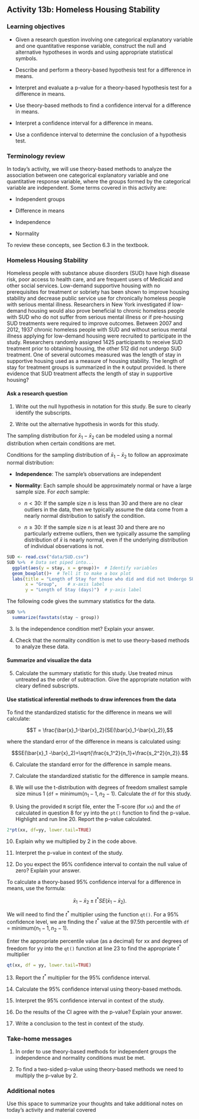 ## Activity 13b:  Homeless Housing Stability

\setstretch{1}

### Learning objectives

* Given a research question involving one categorical explanatory variable and one quantitative response variable, construct the null and alternative hypotheses
  in words and using appropriate statistical symbols.

* Describe and perform a theory-based hypothesis test for a difference in means.

* Interpret and evaluate a p-value for a theory-based hypothesis test for a difference in means.

* Use theory-based methods to find a confidence interval for a difference in means.

* Interpret a confidence interval for a difference in means.

* Use a confidence interval to determine the conclusion of a hypothesis test.

### Terminology review

In today's activity, we will use theory-based methods to analyze the association between one categorical explanatory variable and one quantitative response variable, where the groups formed by the categorical variable are independent. Some terms covered in this activity are:

* Independent groups

* Difference in means

* Independence

* Normality

To review these concepts, see Section 6.3 in the textbook.

### Homeless Housing Stability

Homeless people with substance abuse disorders (SUD) have high disease risk, poor access to health care, and are frequent users of Medicaid and other social services.  Low-demand supportive housing with no prerequisites for treatment or sobriety has been shown to improve housing stability and decrease public service use for chronically homeless people with serious mental illness.  Researchers in New York investigated if low-demand housing would also prove beneficial to chronic homeless people with SUD who do not suffer from serious mental illness or if pre-housing SUD treatments were required to improve outcomes.  Between 2007 and 2012, 1937 chronic homeless people with SUD and without serious mental illness applying for low-demand housing were recruited to participate in the study.  Researchers randomly assigned 1425 participants to receive SUD treatment prior to obtaining housing, the other 512 did not undergo SUD treatment.  One of several outcomes measured was the length of stay in supportive housing used as a measure of housing stability.  The length of stay for treatment groups is summarized in the `R` output provided.  Is there evidence that SUD treatment affects the length of stay in supportive housing? 

#### Ask a research question {-}

1. Write out the null hypothesis in notation for this study.  Be sure to clearly identify the subscripts.

\vspace{0.5in}

2. Write out the alternative hypothesis in words for this study.

\vspace{0.8in}

The sampling distribution for $\bar{x}_1-\bar{x}_2$ can be modeled using a normal distribution when certain conditions are met.

Conditions for the sampling distribution of $\bar{x}_1-\bar{x}_2$ to follow an approximate normal distribution:

* **Independence**: The sample’s observations are independent

* **Normality**: Each sample should be approximately normal or have a large sample size. For *each* sample:

    - $n < 30$: If the sample size $n$ is less than 30 and there are no clear outliers in the data, then we typically assume the data come from a nearly normal distribution to satisfy the condition.

    - $n \ge 30$: If the sample size $n$ is at least 30 and there are no particularly extreme outliers, then we typically assume the sampling distribution of $\bar{x}$ is nearly normal, even if the underlying distribution of individual observations is not.
    
```r
SUD <- read.csv("data/SUD.csv")
SUD %>%  # Data set piped into...
  ggplot(aes(y = stay, x = group))+  # Identify variables
  geom_boxplot()+  # Tell it to make a box plot
  labs(title = "Length of Stay for those who did and did not Undergo SUD Treatment",  # Title
       x = "Group",    # x-axis label
       y = "Length of Stay (days)")  # y-axis label
```
    

The following code gives the summary statistics for the data.

```r
SUD %>%
  summarize(favstats(stay ~ group))
```

3.  Is the independence condition met?  Explain your answer.
\vspace{0.4in}

4. Check that the normality condition is met to use theory-based methods to analyze these data.

\vspace{0.8in}

#### Summarize and visualize the data {-}

5. Calculate the summary statistic for this study.  Use treated minus untreated as the order of subtraction.  Give the appropriate notation with cleary defined subscripts.

\vspace{0.8in}

#### Use statistical inferential methods to draw inferences from the data {-}

To find the standardized statistic for the difference in means we will calculate:

$$T = \frac{\bar{x}_1-\bar{x}_2}{SE(\bar{x}_1-\bar{x}_2)},$$

where the standard error of the difference in means is calculated using:

$$SE(\bar{x}_1 -\bar{x}_2)=\sqrt{\frac{s_1^2}{n_1}+\frac{s_2^2}{n_2}}.$$

6.  Calculate the standard error for the difference in sample means.

\vspace{0.5in}
\newpage

7.  Calculate the standardized statistic for the difference in sample means.

\vspace{0.5in}

8.  We will use the t-distribution with degrees of freedom smallest sample size minus 1 (`df` = minimum($n_1 - 1, n_2 - 1$).  Calculate the `df` for this study.

\vspace{0.2in}

9. Using the provided `R` script file, enter the T-score (for `xx`) and the `df` calculated in question 8 for yy into the `pt()` function to find the p-value.  Highlight and run line 20.  Report the p-value calculated. 

```r
2*pt(xx, df=yy, lower.tail=TRUE)
```
\vspace{0.2in}

10. Explain why we multiplied by 2 in the code above.
\vspace{0.3in}

11.  Interpret the p-value in context of the study.
\vspace{0.8in}

12.  Do you expect the 95\% confidence interval to contain the null value of zero?  Explain your answer.
\vspace{0.8in}


To calculate a theory-based 95\% confidence interval for a difference in means, use the formula:

$$\bar{x}_1- \bar{x}_2\pm t^* SE(\bar{x}_1- \bar{x}_2).$$

We will need to find the $t^*$ multiplier using the function `qt()`.  For a 95\% confidence level, we are finding the $t^*$ value at the 97.5th percentile with `df` = minimum($n_1 - 1, n_2 - 1$).

Enter the appropriate percentile value (as a decimal) for xx and degrees of freedom for yy into the `qt()` function at line 23 to find the appropriate $t^*$ multiplier

```r
qt(xx, df = yy, lower.tail=TRUE)
```
13. Report the $t^*$ multiplier for the 95\% confidence interval.

\vspace{0.2in}

14.  Calculate the 95\% confidence interval using theory-based methods.

\vspace{1in}

15.  Interpret the 95\% confidence interval in context of the study.

\vspace{1in}

16.  Do the results of the CI agree with the p-value?  Explain your answer.

\vspace{0.5in}

17.  Write a conclusion to the test in context of the study.
\vspace{0.8in}

### Take-home messages

1.  In order to use theory-based methods for independent groups the independence and normality conditions must be met.  

2. To find a two-sided p-value using theory-based methods we need to multiply the p-value by 2.  



### Additional notes

Use this space to summarize your thoughts and take additional notes on today's activity and material covered

\newpage